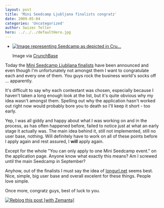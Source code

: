 ```yaml
---
layout: post
title: 'Mini Seedcamp Ljubljana finalists congratz'
date: 2009-05-04
categories: 'Uncategorized'
author: Swizec Teller
hero: ../../../defaultHero.jpg
---
```

- [![Image representing Seedcamp as depicted in Cru...](http://www.crunchbase.com/assets/images/resized/0000/0154/154v1-max-450x450.png "Image representing Seedcamp as depicted in Cru...")](http://www.crunchbase.com/company/seedcamp)

  Image via [CrunchBase](http://www.crunchbase.com)

Today the [Mini Seedcamp Ljubljana finalists](http://blog.seedcamp.com/2009/05/20-hopeful-teams-get-ready-to-embrace.html) have been announced and even though I'm unfortunately not amongst them I want to congratulate each and every one of them. You guys rock the business world's socks off ... apparently.



It's difficult to say why each contestant was chosen, especially because I haven't taken a long enough look at the list, but it's quite obvious why my idea wasn't amongst them. Spelling out why the application hasn't worked out right now would probably bore you to death so I'll keep it short - too early.



Yep, I was all giddy and happy about what I was working on and in the process, as has often happened before, failed to notice just at what an early stage it actually was. The main idea behind it, still not implemented, still no user base, nothing. Will definitely have to work on all of these points before I apply again and rest assured, I **will** apply again.



Except for the whole "You can only apply to one Mini Seedcamp event." on the application page. Anyone know what exactly this means? Am I screwed until the main Seedcamp in September?



Anyhow, out of the finalists I must say the idea of [longurl.net](http://my.longurl.net) seems best. Nice, simple, big user base and overall excelent for these things. People love simple.



Once more, congratz guys, best of luck to you.

[![Reblog this post \[with Zemanta\]](http://img.zemanta.com/reblog_e.png?x-id=ef2ccadf-bf65-47ce-89cf-058eb7ed1706)](http://reblog.zemanta.com/zemified/ef2ccadf-bf65-47ce-89cf-058eb7ed1706/ "Reblog this post \[with Zemanta]")